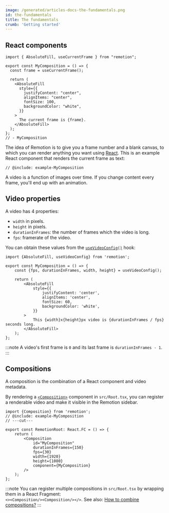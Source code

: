 ```yaml
---
image: /generated/articles-docs-the-fundamentals.png
id: the-fundamentals
title: The fundamentals
crumb: 'Getting started'
---
```


## React components

```twoslash include example
import { AbsoluteFill, useCurrentFrame } from "remotion";

export const MyComposition = () => {
  const frame = useCurrentFrame();

  return (
    <AbsoluteFill
      style={{
        justifyContent: "center",
        alignItems: "center",
        fontSize: 100,
        backgroundColor: "white",
      }}
    >
      The current frame is {frame}.
    </AbsoluteFill>
  );
};
// - MyComposition
```

The idea of Remotion is to give you a frame number and a blank canvas, to which you can render anything you want using [React](https://react.dev). This is an example React component that renders the current frame as text:

```tsx twoslash title="MyComposition.tsx"
// @include: example-MyComposition
```

A video is a function of images over time. If you change content every frame, you'll end up with an animation.

## Video properties

A video has 4 properties:

- `width` in pixels.
- `height` in pixels.
- `durationInFrames`: the number of frames which the video is long.
- `fps`: framerate of the video.

You can obtain these values from the [`useVideoConfig()`](/docs/use-video-config) hook:

```tsx twoslash
import {AbsoluteFill, useVideoConfig} from 'remotion';

export const MyComposition = () => {
	const {fps, durationInFrames, width, height} = useVideoConfig();

	return (
		<AbsoluteFill
			style={{
				justifyContent: 'center',
				alignItems: 'center',
				fontSize: 60,
				backgroundColor: 'white',
			}}
		>
			This {width}x{height}px video is {durationInFrames / fps} seconds long.
		</AbsoluteFill>
	);
};
```

:::note
A video's first frame is `0` and its last frame is `durationInFrames - 1`.
:::

## Compositions

A composition is the combination of a React component and video metadata.

By rendering a [`<Composition>`](/docs/composition) component in `src/Root.tsx`, you can register a renderable video and make it visible in the Remotion sidebar.

```tsx twoslash title="src/Root.tsx"
import {Composition} from 'remotion';
// @include: example-MyComposition
// ---cut---

export const RemotionRoot: React.FC = () => {
	return (
		<Composition
			id="MyComposition"
			durationInFrames={150}
			fps={30}
			width={1920}
			height={1080}
			component={MyComposition}
		/>
	);
};
```

:::note
You can register multiple compositions in `src/Root.tsx` by wrapping them in a React Fragment:  
`<><Composition/><Composition/></>`. See also: [How to combine compositions?](/docs/miscellaneous/snippets/combine-compositions)
:::
